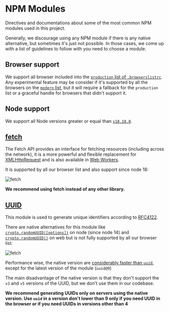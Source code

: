 
<Meta title="Guidelines/NPM Modules" />

# NPM Modules

Directives and documentations about some of the most common NPM modules used in this project.

Generally, we discourage using any NPM module if there is any native alternative, but sometimes it's just not possible. In those cases, we come up with a list of guidelines to follow with you need to choose a module.

## Browser support

We support all browser included into the [`production` list of `.browserslistrc`](../../.browserslistrc#L1). Any experimental feature may be consider if it's supported by all the browsers on the [`modern` list](../../.browserslistrc#L18), but it will require a fallback for the `production` list or a graceful handle for browsers that didn't support it.

## Node support

We support all Node versions greater or equal than [`v18.18.0`](../../.nvmrc#L1).

## [fetch](https://developer.mozilla.org/en-US/docs/Web/API/Fetch_API)

The Fetch API provides an interface for fetching resources (including across the network), it is a more powerful and flexible replacement for [XMLHttpRequest](XMLHttpRequest) and is also available in [Web Workers](https://developer.mozilla.org/en-US/docs/Web/API/Web_Workers_API).

It is supported by all our browser list and also support since node 18:

![fetch](./img/caniuse.com__search=fetch.png)

**We recommend using fetch instead of any other library.**

## [UUID](https://www.npmjs.com/package/uuid)

This module is used to generate unique identifiers according to [RFC4122](https://tools.ietf.org/html/rfc4122).

There are native alternatives for this module like [`crypto.randomUUID([options])`](https://nodejs.org/docs/latest-v16.x/api/crypto.html#cryptorandomuuidoptions) on node (since node 14) and [`crypto.randomUUID()`](https://developer.mozilla.org/en-US/docs/Web/API/Crypto/randomUUID) on web but is not fully supported by all our browser list:

![fetch](./img/caniuse.com__search=randomUUID.png)

Performance wise, the native version are [considerably faster than `uuid`](https://github.com/2fd/benchmark-uuid), except for the latest version of the module (`uuid@9`)

The main disadvantage of the native version is that they don't support the `v3` and `v5` versions of the UUID, but we don't use them in our codebase.

**We recommend generating UUIDs only on servers using the native version. Use `uuid` in a version don't lower than 9 only if you need UUID in the browser or if you need UUIDs in versions other than 4**
